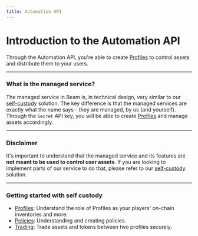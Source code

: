 ```yaml
---
title: Automation API
---
```


# Introduction to the Automation API

Through the Automation API, you're able to create [Profiles](profiles/introduction) to control assets and distribute them to your users.

---

### What is the managed service?

The managed service in Beam is, in technical design, very similar to our [self-custody](../player-service/player-introduction) solution. The key difference is that the managed services are exactly what the name says - they are managed, by us (and yourself). Through the `Secret` API key, you will be able to create [Profiles](profiles/introduction) and manage assets accordingly.

---

### Disclaimer

It's important to understand that the managed service and its features are **not meant to be used to control user assets**. If you are looking to implement parts of our service to do that, please refer to our [self-custody](../player-service/player-introduction) solution.

---

### Getting started with self custody

- [Profiles](profiles/introduction): Understand the role of Profiles as your players' on-chain inventories and more.
- [Policies](policies/introduction): Understanding and creating policies.
- [Trading](trading/introduction): Trade assets and tokens between two profiles securely.

